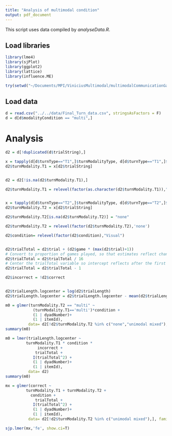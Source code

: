 ```yaml
---
title: "Analysis of multimodal condition"
output: pdf_document
---
```


This script uses data compiled by *analyseData.R*.

## Load libraries

```r
library(lme4)
library(sjPlot)
library(ggplot2)
library(lattice)
library(influence.ME)
```

```r
try(setwd("~/Documents/MPI/ViniciusMultimodal/multimodalCommunicationGame/experiment/analysis/R/"))
```

## Load data

```r
d = read.csv("../../data/Final_Turn_data.csv", stringsAsFactors = F)
d = d[d$modalityCondition == "multi",]
```

# Analysis

```r

d2 = d[!duplicated(d$trialString),]

x = tapply(d[d$turnType=="T1",]$turnModalityType, d[d$turnType=="T1",]$trialString,head,n=1)
d2$turnModality.T1 = x[d2$trialString]


d2 = d2[!is.na(d2$turnModality.T1),]

d2$turnModality.T1 = relevel(factor(as.character(d2$turnModality.T1)),"unimodal visual")


x = tapply(d[d$turnType=="T2",]$turnModalityType, d[d$turnType=="T2",]$trialString,head,n=1)
d2$turnModality.T2 = x[d2$trialString]

d2$turnModality.T2[is.na(d2$turnModality.T2)] = "none"

d2$turnModality.T2 = relevel(factor(d2$turnModality.T2),'none')

d2$condition= relevel(factor(d2$condition),"Visual")


d2$trialTotal = d2$trial + (d2$game * (max(d2$trial)+1))
# Convert to proportion of games played, so that estimates reflect change per game.
d2$trialTotal = d2$trialTotal / 16
# Center the trialTotal variable so intercept reflects after the first game
d2$trialTotal = d2$trialTotal - 1

d2$incorrect = !d2$correct


d2$trialLength.logcenter = log(d2$trialLength)
d2$trialLength.logcenter = d2$trialLength.logcenter - mean(d2$trialLength.logcenter)
```



```r

m0 = glmer(turnModality.T2 == "multi" ~
            (turnModality.T1=='multi')*condition +
            (1 | dyadNumber)+
            (1 | itemId),
          data= d2[!d2$turnModality.T2 %in% c("none","unimodal mixed"),], family = binomial)
summary(m0)

m0 = lmer(trialLength.logcenter ~ 
         turnModality.T1 * condition *
              incorrect +
             trialTotal + 
            I(trialTotal^2) +
            (1 | dyadNumber)+
            (1 | itemId),
          data= d2)
summary(m0)

mx = glmer(correct ~ 
         turnModality.T1 + turnModality.T2 +
           condition +
             trialTotal + 
            I(trialTotal^2) +
            (1 | dyadNumber)+
            (1 | itemId),
          data= d2[!d2$turnModality.T2 %in% c("unimodal mixed"),], family  = binomial)


```


```r
sjp.lmer(mx,'fe', show.ci=T)  
```

